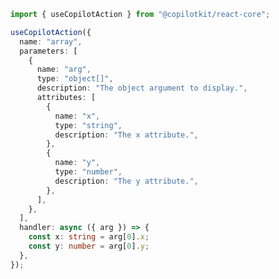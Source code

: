
```ts 
import { useCopilotAction } from "@copilotkit/react-core";

useCopilotAction({
  name: "array",
  parameters: [
    {
      name: "arg",
      type: "object[]",
      description: "The object argument to display.",
      attributes: [
        {
          name: "x",
          type: "string",
          description: "The x attribute.",
        },
        {
          name: "y",
          type: "number",
          description: "The y attribute.",
        },
      ],
    },
  ],
  handler: async ({ arg }) => {
    const x: string = arg[0].x;
    const y: number = arg[0].y;
  },
});
```
      